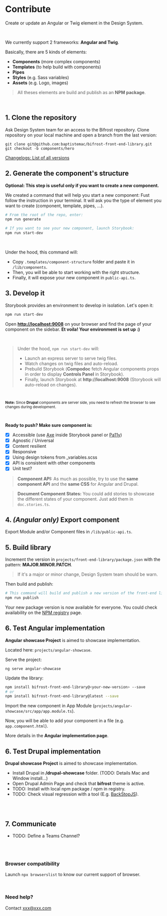 # Contribute
Create or update an Angular or Twig element in the Design System.

<br/>

We currently support 2 frameworks: **Angular and Twig**.

Basically, there are 5 kinds of elements:
- **Components** (more complex components)
- **Templates** (to help build with components)
- **Pipes**
- **Styles** (e.g. Sass variables)
- **Assets** (e.g. Logo, images)
 
> All theses elements are build and publish as an **NPM package**.

<br/>

## 1. Clone the repository

Ask Design System team for an access to the Bifrost repository.
Clone repository on your local machine and open a branch from the last version: 

```
git clone git@github.com:baptistemac/bifrost-front-end-library.git
git checkout -b components/hero
```

[Changelogs: List of all versions](https://github.com/baptistemac/bifrost-front-end-library/releases)

## 2. Generate the component's structure
**Optional: This step is useful only if you want to create a new component.**
<br/>

We created a command that will help you start a new component: 
Fust follow the instruction in your terminal. It will ask you the type of element you want to create (component, template, pipes, ...).

```bash
# From the root of the repo, enter:
npm run generate

# If you want to see your new component, launch Storybook:
npm run start-dev
```

<br/>

Under the hood, this command will:
- Copy `.templates/component-structure` folder and paste it in `/lib/components`.
- Then, you will be able to start working with the right structure.
- Finally, it will expose your new component in `public-api.ts`.


## 3. Develop it
Storybook provides an environment to develop in isolation. Let's open it:

```js
npm run start-dev
```

Open **[http://localhost:9008]()** on your browser and find the page of your component on the sidebar.
**Et voila! Your environment is set up :)**

<br/>

> Under the hood, `npm run start-dev` will:
> - Launch an express server to serve twig files.
> - Watch changes on twig files and auto-reload.
> - Prebuild Storybook (**Compodoc** fetch Angular components props in order to display **Controls Panel** in Storybook).
> - Finally, launch Storybook at **http://localhost:9008** (Storybook will auto-reload on changes).

<br/>

<small>

**Note:** Since **Drupal** components are server side, you need to refresh the browser to see changes during development.

</small>

<br/>

**Ready to push? Make sure component is:**

- [x] Accessible (use [Axe]() inside Storybook panel or [Pa11y](https://github.com/pa11y/pa11y)) 
- [x] Agnostic / Universal
- [x] Content resilient
- [x] Responsive
- [x] Using design tokens from _variables.scss
- [x] API is consistent with other components
- [x] Unit test?

> **Component API:** As much as possible, try to use the **same component API** and the **same CSS** for Angular and Drupal.

> **Document Component States:** You could add stories to showcase the different states of your component. Just add them in `doc.stories.ts`.

## 4. _(Angular only)_ Export component
Export Module and/or Component files in `/lib/public-api.ts`.

## 5. Build library

Increment the version in `projects/front-end-library/package.json` with the pattern: **MAJOR.MINOR.PATCH**. 
> If it's a major or minor change, Design System team should be warn.

Then build and publish:
```bash
# This command will build and publish a new version of the front-end library.
npm run publish
```
Your new package version is now available for everyone.
You could check availability on the [NPM registry](https://www.npmjs.com/package/@videotron-ui/bifrost-front-end-library) page.

## 6. Test Angular implementation
**Angular showcase Project** is aimed to showcase implementation.

Located here: `projects/angular-showcase`.

Serve the project:

`ng serve angular-showcase`

Update the library:

```bash
npm install bifrost-front-end-library@<your-new-version> --save
# or
npm install bifrost-front-end-library@latest --save
```

Import the new component in App Module (`projects/angular-showcase/src/app/app.module.ts`).

Now, you will be able to add your component in a file (e.g. `app.component.html`).

More details in the **Angular implementation page**.


## 6. Test Drupal implementation
**Drupal showcase Project** is aimed to showcase implementation.

- Install Drupal in **/drupal-showcase** folder. (TODO: Details Mac and Window install...)
- Open Drupal Admin Page and check that **bifrost** theme is active.
- TODO: Install with local npm package / npm in registry.
- TODO: Check visual regression with a tool (E.g. [BackStopJS](http://garris.github.io/BackstopJS/)).

```bash
```

<br/>

## 7. Communicate
- TODO: Define a Teams Channel?

<br/><br/>

### Browser compatibility
Launch `npx browserslist` to know our current support of browser.

<br/>

### Need help?
Contact xxx@xxx.com